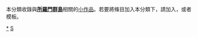 {{Catnav|頁面分類|地理|大洲|大洋洲|大洋洲国家|索羅門群島}}
{{Catnav|頁面分類|地理|国家|大洋洲国家|索羅門群島}}
{{hiddencat}}
{{WPSS-cat}}
本分類收錄與'''[[所羅門群島|所羅門群島]]'''相關的[[Wikipedia:小作品|小作品]]。若要將條目加入本分類下，請加入'''{{tl|Solomons-stub}}'''，或者'''{{tl|所羅門群島小作品}}'''模板。

[[Category:所羅門群島|*]]
[[Category:大洋洲小作品|S]]